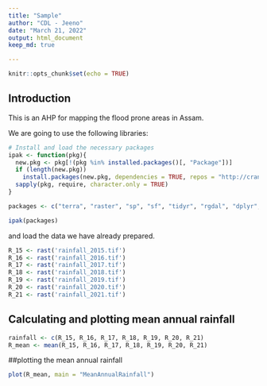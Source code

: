 ```yaml
---
title: "Sample"
author: "CDL - Jeeno"
date: "March 21, 2022"
output: html_document
keep_md: true

---
```



```r
knitr::opts_chunk$set(echo = TRUE)
```
## Introduction

This is an AHP for mapping the flood prone areas in Assam.

We are going to use the following libraries:
```r
# Install and load the necessary packages 
ipak <- function(pkg){
  new.pkg <- pkg[!(pkg %in% installed.packages()[, "Package"])]
  if (length(new.pkg)) 
    install.packages(new.pkg, dependencies = TRUE, repos = "http://cran.us.r-project.org")
  sapply(pkg, require, character.only = TRUE)
}
```
```r
packages <- c("terra", "raster", "sp", "sf", "tidyr", "rgdal", "dplyr", "tidyverse")
```

```r
ipak(packages)
```

and load the data we have already prepared.

```r

R_15 <- rast('rainfall_2015.tif')
R_16 <- rast('rainfall_2016.tif')
R_17 <- rast('rainfall_2017.tif')
R_18 <- rast('rainfall_2018.tif')
R_19 <- rast('rainfall_2019.tif')
R_20 <- rast('rainfall_2020.tif')
R_21 <- rast('rainfall_2021.tif')
```
## Calculating and plotting mean annual rainfall
```r
rainfall <- c(R_15, R_16, R_17, R_18, R_19, R_20, R_21)
R_mean <- mean(R_15, R_16, R_17, R_18, R_19, R_20, R_21)
```
##plotting the mean annual rainfall
```r
plot(R_mean, main = "MeanAnnualRainfall")
```

